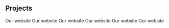 ## Projects

<ProjectCard title="Muse Marketing Group" link="https://www.musemarketinggroup.ca" bg="linear-gradient(to right, #D4145A 0%, #FBB03B 100%)">
Our website
</ProjectCard>

<ProjectCard title="Muse Marketing Group" link="https://www.musemarketinggroup.ca" bg="linear-gradient(to right, #D4145A 0%, #FBB03B 100%)">
Our website
</ProjectCard>

<ProjectCard title="Muse Marketing Group" link="https://www.musemarketinggroup.ca" bg="linear-gradient(to right, #D4145A 0%, #FBB03B 100%)">
Our website
</ProjectCard>

<ProjectCard title="Muse Marketing Group" link="https://www.musemarketinggroup.ca" bg="linear-gradient(to right, #D4145A 0%, #FBB03B 100%)">
Our website
</ProjectCard>

<ProjectCard title="Muse Marketing Group" link="https://www.musemarketinggroup.ca" bg="linear-gradient(to right, #D4145A 0%, #FBB03B 100%)">
Our website
</ProjectCard>

<ProjectCard title="Muse Marketing Group" link="https://www.musemarketinggroup.ca" bg="linear-gradient(to right, #D4145A 0%, #FBB03B 100%)">
Our website
</ProjectCard>
